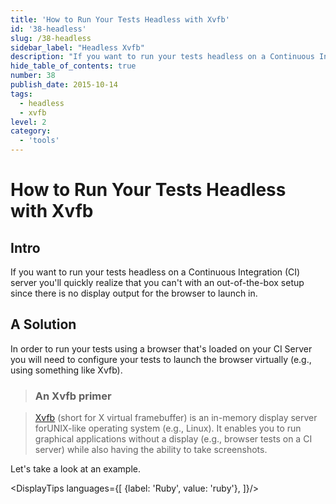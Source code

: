 ```yaml
---
title: 'How to Run Your Tests Headless with Xvfb'
id: '38-headless'
slug: /38-headless
sidebar_label: "Headless Xvfb"
description: "If you want to run your tests headless on a Continuous Integration (CI) server you'll quickly realize that you can't with an out-of-the-box setup since there is no display output for the browser to launch in."
hide_table_of_contents: true
number: 38
publish_date: 2015-10-14
tags:
  - headless
  - xvfb
level: 2
category:
  - 'tools'
---
```


# How to Run Your Tests Headless with Xvfb

## Intro

If you want to run your tests headless on a Continuous Integration (CI) server you'll quickly realize that you
can't with an out-of-the-box setup since there is no display output for the browser to launch in.

## A Solution

In order to run your tests using a browser that's loaded on your CI Server you will need to configure your tests
to launch the browser virtually (e.g., using something like Xvfb).

>### An Xvfb primer

>[Xvfb](http://en.wikipedia.org/wiki/Xvfb) (short for X virtual framebuffer) is an in-memory display
> server forUNIX-like operating system (e.g., Linux). It enables you to run graphical applications without a display
> (e.g., browser tests on a CI server) while also having the ability to take screenshots.

Let's take a look at an example.



<DisplayTips languages={[
    {label: 'Ruby', value: 'ruby'},
]}/>





